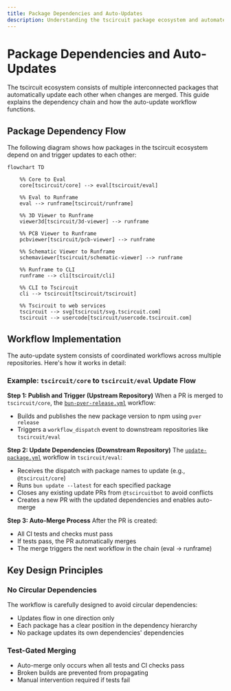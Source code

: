 ```yaml
---
title: Package Dependencies and Auto-Updates
description: Understanding the tscircuit package ecosystem and automated dependency update workflow
---
```


# Package Dependencies and Auto-Updates

The tscircuit ecosystem consists of multiple interconnected packages that automatically update each other when changes are merged. This guide explains the dependency chain and how the auto-update workflow functions.

## Package Dependency Flow

The following diagram shows how packages in the tscircuit ecosystem depend on and trigger updates to each other:

```mermaid
flowchart TD

    %% Core to Eval
    core[tscircuit/core] --> eval[tscircuit/eval]

    %% Eval to Runframe
    eval --> runframe[tscircuit/runframe]

    %% 3D Viewer to Runframe
    viewer3d[tscircuit/3d-viewer] --> runframe

    %% PCB Viewer to Runframe
    pcbviewer[tscircuit/pcb-viewer] --> runframe

    %% Schematic Viewer to Runframe
    schemaviewer[tscircuit/schematic-viewer] --> runframe

    %% Runframe to CLI
    runframe --> cli[tscircuit/cli]

    %% CLI to Tscircuit
    cli --> tscircuit[tscircuit/tscircuit]

    %% Tscircuit to web services
    tscircuit --> svg[tscircuit/svg.tscircuit.com]
    tscircuit --> usercode[tscircuit/usercode.tscircuit.com]
```

## Workflow Implementation

The auto-update system consists of coordinated workflows across multiple repositories. Here's how it works in detail:

### Example: `tscircuit/core` to `tscircuit/eval` Update Flow

**Step 1: Publish and Trigger (Upstream Repository)**
When a PR is merged to `tscircuit/core`, the [`bun-pver-release.yml`](https://github.com/tscircuit/plop/blob/main/template-files/bun-pver-release.yml) workflow:
- Builds and publishes the new package version to npm using `pver release`
- Triggers a `workflow_dispatch` event to downstream repositories like `tscircuit/eval`

**Step 2: Update Dependencies (Downstream Repository)**
The [`update-package.yml`](https://github.com/tscircuit/plop/blob/main/template-files/update-package.yml) workflow in `tscircuit/eval`:
- Receives the dispatch with package names to update (e.g., `@tscircuit/core`)
- Runs `bun update --latest` for each specified package
- Closes any existing update PRs from `@tscircuitbot` to avoid conflicts
- Creates a new PR with the updated dependencies and enables auto-merge

**Step 3: Auto-Merge Process**
After the PR is created:
- All CI tests and checks must pass
- If tests pass, the PR automatically merges
- The merge triggers the next workflow in the chain (eval → runframe)

## Key Design Principles

### No Circular Dependencies
The workflow is carefully designed to avoid circular dependencies:
- Updates flow in one direction only
- Each package has a clear position in the dependency hierarchy
- No package updates its own dependencies' dependencies

### Test-Gated Merging
- Auto-merge only occurs when all tests and CI checks pass
- Broken builds are prevented from propagating
- Manual intervention required if tests fail

